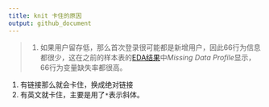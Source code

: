 ```yaml
---
title: knit 卡住的原因
output: github_document
---
```


>
1. 如果用户留存低，那么首次登录很可能都是新增用户，因此66行为信息都很少，这在之前的样本表的[EDA结果](../rating/submission_view/opd_ppd_66_rating_20190313_wyq.html)中*Missing Data Profile*显示，66行为变量缺失率都很高。
        
1. 有链接那么就会卡住，换成绝对链接
1. 有英文就卡住，主要是用了`*`表示斜体。